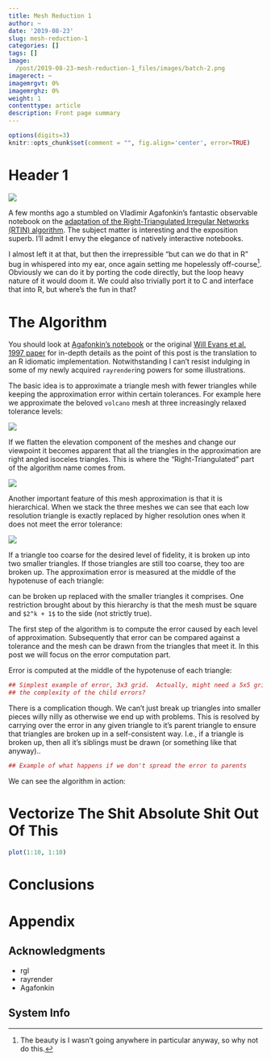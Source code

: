 ```yaml
---
title: Mesh Reduction 1
author: ~
date: '2019-08-23'
slug: mesh-reduction-1
categories: []
tags: []
image:
  /post/2019-08-23-mesh-reduction-1_files/images/batch-2.png
imagerect: ~
imagemrgvt: 0%
imagemrghz: 0%
weight: 1
contenttype: article
description: Front page summary
---
```


```r
options(digits=3)
knitr::opts_chunk$set(comment = "", fig.align='center', error=TRUE)
```

# Header 1

<!-- this needs to become a shortcode -->
<img
  id='front-img'
  src='/post/2019-08-23-mesh-reduction-1_files/images/batch-2.png'
  class='post-inset-image'
/>

A few months ago a stumbled on Vladimir Agafonkin's fantastic observable
notebook on the [adaptation of the Right-Triangulated Irregular Networks (RTIN)
algorithm][6].  The subject matter is interesting and the exposition superb.
I'll admit I envy the elegance of natively interactive notebooks.

I almost left it at that, but then the irrepressible "but can we do that in R"
bug in whispered into my ear, once again setting me hopelessly
off-course[^off-course].  Obviously we can do it by porting the code directly,
but the loop heavy nature of it would doom it.  We could also trivially port it
to C and interface that into R, but where's the fun in that?

# The Algorithm

You should look at [Agafonkin's notebook][6] or the original [Will Evans et al.
1997 paper][8] for in-depth details as the point of this post is the translation
to an R idiomatic implementation.  Notwithstanding I can't resist indulging in
some of my newly acquired `rayrender`ing powers for some illustrations.

The basic idea is to approximate a triangle mesh with fewer triangles while
keeping the approximation error within certain tolerances.  For example here we
approximate the beloved `volcano` mesh at three increasingly relaxed tolerance
levels:

<img class='aligncenter'
  src='/post/2019-08-23-mesh-reduction-1_files/images/batch-5.png'
/>

If we flatten the elevation component of the meshes and change our viewpoint it
becomes apparent that all the triangles in the approximation are right angled
isoceles triangles.  This is where the "Right-Triangulated" part of the
algorithm name comes from.

<img class='aligncenter'
  src='/post/2019-08-23-mesh-reduction-1_files/images/batch-4.png'
/>

Another important feature of this mesh approximation is that it is hierarchical.
When we stack the three meshes we can see that each low resolution triangle is
exactly replaced by higher resolution ones when it does not meet the error
tolerance:

<img class='aligncenter'
  src='/post/2019-08-23-mesh-reduction-1_files/images/batch-1.png'
/>

If a triangle too coarse for the desired level of fidelity, it is broken up into
two smaller triangles.  If those triangles are still too coarse, they too are
broken up.  The approximation error is measured at the middle of the hypotenuse
of each triangle:

<!--
Show 
-->

can be broken up 
replaced
with the smaller triangles it comprises.  One restriction brought about by this
hierarchy is that the mesh must be square and `$2^k + 1$` to the side (not
strictly true).

The first step of the algorithm is to compute the error caused by each level of
approximation.  Subsequently that error can be compared against a tolerance and
the mesh can be drawn from the triangles that meet it.  In this post we will
focus on the error computation part.

Error is computed at the middle of the hypotenuse of each triangle:

```r
## Simplest example of error, 3x3 grid.  Actually, might need a 5x5 grid to show
## the complexity of the child errors?
```

There is a complication though.  We can't just break up triangles into smaller
pieces willy nilly as otherwise we end up with problems.  This is resolved by
carrying over the error in any given triangle to it's parent triangle to ensure
that triangles are broken up in a self-consistent way.  I.e., if a triangle is
broken up, then all it's siblings must be drawn (or something like that anyway)..

```r
## Example of what happens if we don't spread the error to parents
```

We can see the algorithm in action:

<!-- Animation here -->


# Vectorize The Shit Absolute Shit Out Of This


```r
plot(1:10, 1:10)
```

# Conclusions

<!-- this needs to become a shortcode -->
<!-- this is populated by JS in feedback.html partial -->
<div id='feedback-cont'></div>

# Appendix

## Acknowledgments

* rgl
* rayrender
* Agafonkin


## System Info

[^off-course]: The beauty is I wasn't going anywhere in particular anyway, so
  why not do this.

[6]: https://observablehq.com/@mourner/martin-real-time-rtin-terrain-mesh
[7]: https://twitter.com/mdsumner/status/1161994475184373761?s=20
[8]: https://www.cs.ubc.ca/~will/papers/rtin.pdf
